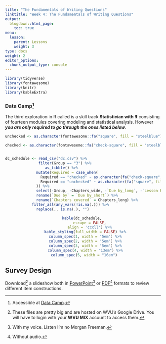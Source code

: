 ```yaml
---
title: "The Fundamentals of Writing Questions"
linktitle: "Week 4: The Fundamentals of Writing Questions"
output:
  blogdown::html_page:
    toc: true
menu:
  lesson:
    parent: Lessons
    weight: 3
type: docs
weight: 2
editor_options: 
  chunk_output_type: console
---
```


```r
library(tidyverse)
library(fontawesome)
library(knitr)
library(kableExtra)
```

### Data Camp^[Accessible at [Data Camp](https://www.datacamp.com/){target="_blank"}.]
The third exploration in R called is a skill track **Statistician with R**  consisting of fourteen modules covering modeling and statistical analysis. However ***you are only required to go through the ones listed below***. 

```r
unchecked <- as.character(fontawesome::fa("square", fill = "steelblue"))

checked <- as.character(fontawesome::fa("check-square", fill = "steelblue"))


dc_schedule <- read_csv("dc.csv") %>% 
               filter(Group == "3") %>%
                  as_tibble() %>%
              mutate(Required = case_when(
                Required == "checked" ~ as.character(fa("check-square", fill = "#242d34")),
                Required == "unchecked" ~ as.character(fa("square", fill = "#242d34"))
              )) %>%
              select(-Group, -Chapters_wide, -`Due by_long`, -`Lesson Page`) %>%
              rename(`Due by` = `Due by_short`) %>%
              rename(`Chapters covered` = Chapters_long) %>%
            filter_all(any_vars(!is.na(.))) %>%
              replace(., is.na(.), "")
```

<center>
```r
kable(dc_schedule, 
      escape = FALSE,
      align = 'cccll') %>%
  kable_styling(full_width = FALSE) %>%
  column_spec(1, width = "5em") %>%
  column_spec(2, width = "5em") %>%
  column_spec(3, width = "5em") %>%
  column_spec(4, width = "13em") %>%
  column_spec(5, width = "16em") 
```
</center>

## Survey Design
Download^[These files are pretty big and are hosted on WVU's Google Drive. You will have to login with your **WVU MIX** account to access them.] a slideshow both in [PowerPoint](https://drive.google.com/file/d/1TXaKxvo1GDBUry8_u4eTXa7akI_4OkX1/view?usp=sharing){target="_blank"}^[With my voice. Listen I'm no Morgan Freeman.] or [PDF](https://drive.google.com/file/d/1VKIFm6H4tXMjUvuJCS3UCwkeiPgwkYKe/view?usp=sharing){target="_blank"}^[Without audio.] formats to review different item constructions. 
